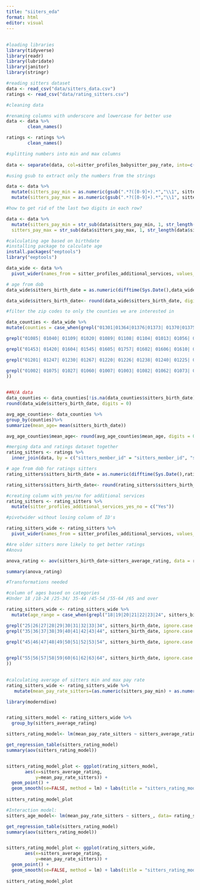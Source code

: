 ```yaml
---
title: "siiters_eda"
format: html
editor: visual
---
```


## 

```r
#loading libraries
library(tidyverse)
library(readr)
library(lubridate)
library(janitor)
library(stringr)
```

```r
#reading sitters dataset 
data <- read_csv("data/sitters_data.csv")
ratings <- read_csv("data/rating_sitters.csv")
```

```r
#cleaning data 

#renaming columns with underscore and lowercase for better use
data <- data %>%
        clean_names()

ratings <- ratings %>%
        clean_names()

#splitting numbers into min and max columns 
  
data <- separate(data, col=sitter_profiles_babysitter_pay_rate, into=c('sitters_pay_min', 'sitters_pay_max'), sep=',',remove = TRUE)

#using gsub to extract only the numbers from the strings

data <- data %>% 
  mutate(sitters_pay_min = as.numeric(gsub(".*?([0-9]+).*","\\1", sitters_pay_min))) %>% 
  mutate(sitters_pay_max = as.numeric(gsub(".*?([0-9]+).*","\\1", sitters_pay_max)))

#how to get rid of the last two digits in each row? 

data <- data %>% 
  mutate(sitters_pay_min = str_sub(data$sitters_pay_min, 1, str_length(data$sitters_pay_min)-2),
  sitters_pay_max = str_sub(data$sitters_pay_max, 1, str_length(data$sitters_pay_max)-2)) 


```

```r
#calculating age based on birthdate 
#installing package to calculate age 
install.packages("eeptools") 
library("eeptools")

```

```r
data_wide <- data %>% 
  pivot_wider(names_from = sitter_profiles_additional_services, values_from = sitters_member_id)

# age from dob
data_wide$sitters_birth_date = as.numeric(difftime(Sys.Date(),data_wide$sitters_birth_date, units = "weeks"))/52.25

data_wide$sitters_birth_date<- round(data_wide$sitters_birth_date, digits = 0)


```

```r

#filter the zip codes to only the counties we are interested in 

data_counties <- data_wide %>% 
mutate(counties = case_when(grepl("01301|01364|01376|01373| 01370|01375|01360|01337|01351|01039|01340|01354|01341|01054| 01339|01344|01072|01342|01330|01355|01378|01349|01379|01367|01350| 01338|01380|01346|01302|01347|01093", sitters_zipcode, ignore.case = TRUE) ~ "Franklin", 

grepl("01085| 01040| 01109| 01020| 01089| 01108| 01104| 01013| 01056| 01028| 01106| 01001| 01095| 01118| 01119| 01030| 01105| 01069| 01107| 01151| 01077| 01057| 01129| 01036| 01010| 01114| 01195| 01133| 01128| 01022| 01050| 01521| 01103| 01034| 01080| 01081| 01071| 01011| 01008| 01029| 01009| 01014| 01021| 01041| 01079| 01086| 01090| 01097| 01101| 01102| 01111| 01115| 01116| 01138| 01139| 01144| 01152| 01199",sitters_zipcode, ignore.case = TRUE) ~ "Hampden",

grepl("01453| 01420| 01604| 01545| 01605| 01757| 01602| 01606| 01610| 01440| 01581| 01609| 01603| 01570| 01550| 01501| 01520| 01532| 01510| 01569| 01527| 01331| 01507| 01082| 01562| 01571| 01607| 01462| 01540| 01772| 01475| 01588| 01590| 01504| 01543| 01516| 01473| 01583| 01564| 01568| 01519| 01523| 01524| 01536| 01566| 01534| 01585| 01756| 01747| 01451| 01430| 01740| 01005| 01612| 01468| 01608| 01535| 01010| 01560| 01452| 01505| 01506| 01541| 01503| 01518| 01436| 01529| 01522| 01542| 01434| 01515| 01537| 01611| 01368| 01068| 01531| 01366| 01031| 01083| 01037| 01745| 01074| 01477| 01517| 01580| 01582| 01654| 01613| 01092| 01094| 01438| 01441| 01467| 01655| 01508| 01509| 01525| 01526| 01538| 01546| 01561| 01586| 01601| 01614| 01615| 01653",sitters_zipcode, ignore.case = TRUE) ~ "Worcester",

grepl("01201| 01247| 01230| 01267| 01220| 01226| 01238| 01240| 01225| 01235| 01223| 01257| 01237| 12168| 01266| 01245| 01254| 01008| 01258| 01270| 01236| 01255| 01262| 01259| 01253| 01256| 01222| 01264| 01350| 01229| 01029| 01260| 01343| 01224| 01202| 01203| 01227| 01242| 01244| 01252| 01263", sitters_zipcode, ignore.case = TRUE) ~ "Berkshire",

grepl("01002| 01075| 01027| 01060| 01007| 01003| 01082| 01062| 01073| 01033| 01035| 01050| 01038| 01039| 01096| 01053| 01011| 01026| 01098| 01088| 01063| 01070| 01032| 01012| 01084| 01066| 01243| 01004| 01059| 01061", sitters_zipcode, ignore.case = TRUE) ~ "Hampshire", TRUE ~ "Other"
))
  

```

```r
##N/A data
data_counties <- data_counties[!is.na(data_counties$sitters_birth_date), ]
round(data_wide$sitters_birth_date, digits = 0)
```

```r
avg_age_counties<- data_counties %>%
group_by(counties)%>%
summarize(mean_age= mean(sitters_birth_date))

avg_age_counties$mean_age<- round(avg_age_counties$mean_age, digits = 0)

```

```r
#merging data and ratings dataset together 
rating_sitters <- ratings %>%
  inner_join(data, by = c("sitters_member_id" = "sitters_member_id", "sitters_user_id" = "sitters_user_id"))
```

```r
# age from dob for ratings sitters
rating_sitters$sitters_birth_date = as.numeric(difftime(Sys.Date(),rating_sitters$sitters_birth_date, units = "weeks"))/52.25

rating_sitters$sitters_birth_date<- round(rating_sitters$sitters_birth_date, digits = 0)

#creating column with yes/no for additional services 
rating_sitters <- rating_sitters %>% 
  mutate(sitter_profiles_additional_services_yes_no = c("Yes"))

```

```r

#pivotwider without losing column of ID's 

rating_sitters_wide <- rating_sitters %>% 
  pivot_wider(names_from = sitter_profiles_additional_services, values_from = sitter_profiles_additional_services_yes_no)


```

```r
#Are older sitters more likely to get better ratings
#Anova 

anova_rating <- aov(sitters_birth_date~sitters_average_rating, data = rating_sitters_wide)

summary(anova_rating)


```

```r
#Transformations needed

#column of ages based on categories 
#Under 18 /18-24 /25-34/ 35-44 /45-54 /55-64 /65 and over 

rating_sitters_wide <- rating_sitters_wide %>% 
  mutate(age_range = case_when(grepl("18|19|20|21|22|23|24", sitters_birth_date, ignore.case = TRUE) ~ "18-24", 

grepl("25|26|27|28|29|30|31|32|33|34", sitters_birth_date, ignore.case = TRUE) ~ "25-34",       
grepl("35|36|37|38|39|40|41|42|43|44", sitters_birth_date, ignore.case = TRUE) ~ "35-44",                      

grepl("45|46|47|48|49|50|51|52|53|54", sitters_birth_date, ignore.case = TRUE) ~ "45-54",   

                    
grepl("55|56|57|58|59|60|61|62|63|64", sitters_birth_date, ignore.case = TRUE) ~ "55-64", TRUE ~ "65 and over"
))                              
         
```

```r
#calculating average of sitters min and max pay rate 
rating_sitters_wide <- rating_sitters_wide %>% 
   mutate(mean_pay_rate_sitters=(as.numeric(sitters_pay_min) + as.numeric(sitters_pay_max))/2)
```

```r
library(moderndive)


rating_sitters_model <- rating_sitters_wide %>% 
  group_by(sitters_average_rating)

sitters_rating_model<- lm(mean_pay_rate_sitters ~ sitters_average_rating, data= rating_sitters_model)

get_regression_table(sitters_rating_model)
summary(aov(sitters_rating_model))


sitters_rating_model_plot <- ggplot(rating_sitters_model,
       aes(x=sitters_average_rating,
           y=mean_pay_rate_sitters)) +
  geom_point() +
  geom_smooth(se=FALSE, method = lm) + labs(title = "sitters_rating_model")
  
sitters_rating_model_plot 
```

```r
#Interaction model: 
sitters_age_model<- lm(mean_pay_rate_sitters ~ sitters_, data= rating_sitters_wide)

get_regression_table(sitters_rating_model)
summary(aov(sitters_rating_model))


sitters_rating_model_plot <- ggplot(rating_sitters_wide,
       aes(x=sitters_average_rating,
           y=mean_pay_rate_sitters)) +
  geom_point() +
  geom_smooth(se=FALSE, method = lm) + labs(title = "sitters_rating_model")
  
sitters_rating_model_plot 
```
